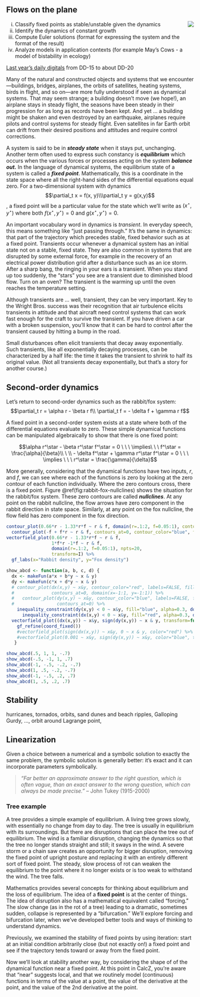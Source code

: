 ## Flows on the plane {#flow-on-plane}

<div style="float:right;">[![](www/icons/edit.png)](https://github.com/ProjectMOSAIC/MOSAIC-Calculus/blob/main/Block-6/B6-fixed-points.Rmd)</div>

::: {.underconstruction}
i. Classify fixed points as stable/unstable given the dynamics
i. Identify the dynamics of constant growth
i. Compute Euler solutions (format for expressing the system and the format of the result)
i. Analyze models in application contexts (for example May’s Cows - a model of bistability in ecology)


[Last year's daily digitals](https://maa-statprep.shinyapps.io/142Z-DD-17) from DD-15 to about DD-20 
:::





Many of the natural and constructed objects and systems that we encounter---buildings, bridges, airplanes, the orbits of satellites, heating systems, birds in flight, and so on---are more fully understood if seen as dynamical systems. That may seem strange; a building doesn't move (we hope!), an airplane stays in steady flight, the seasons have been steady in their progression for as long as records have been kept. And yet ... a building might be shaken and even destroyed by an earthquake, airplanes require pilots and control systems for steady flight. Even satellites in far Earth orbit can drift from their desired positions and attitudes and require control corrections.

A system is said to be in ***steady state*** when it stays put, unchanging. Another term often used to express such constancy is ***equilibrium*** which occurs when the various forces or processes acting on the system ***balance out.*** In the language of dynamical systems, the equilibrium state of a system is called a ***fixed point***.  Mathematically, this is a coordinate in the state space where all the right-hand sides of the differential equations equal zero. For a two-dimensional system with dynamics $$\partial_t x = f(x, y)\\\partial_t y = g(x,y)$$, a fixed point will be a particular value for the state which we'll write as $(x^\star, y^\star)$ where both $f(x^\star, y^\star) = 0$ and $g(x^\star, y^\star) = 0$.

An important vocabulary word in dynamics is *transient*. In everyday speech, this means something like "just passing through." It's the same in dynamics: that part of the trajectory which precedes stable, fixed behavior such as at a fixed point. Transients occur whenever a dynamical system has an initial state not on a stable, fixed state. They are also common in systems that are disrupted by some external force, for example in the recovery of an electrical power distribution grid after a disturbance such as an ice storm. After a sharp bang, the ringing in your ears is a transient. When you stand up too suddenly, the "stars" you see are a transient due to diminished blood flow. Turn on an oven? The transient is the warming up until the oven reaches the temperature setting. 

Although transients are ... well, transient, they can be very important. Key to the Wright Bros. success was their recognition that air turbulence elicits transients in attitude and that aircraft need control systems that can work fast enough for the craft to survive the transient. If you have driven a car with a broken suspension, you'll know that it can be hard to control after the transient caused by hitting a bump in the road.

Small disturbances often elicit transients that decay away exponentially. Such transients, like all exponentially decaying processes, can be characterized by a half life: the time it takes the transient to shrink to half its original value. (Not all transients decay exponentially, but that's a story for another course.)


## Second-order dynamics

Let's return to second-order dynamics such as the rabbit/fox system:
$$\partial_t r = \alpha r - \beta r f\\
\partial_t f = - \delta f + \gamma r f$$

A fixed point in a second-order system exists at a state where both of the differential equations evaluate to zero. These simple dynamical functions can be manipulated algebraically to show that there is one fixed point:

$$\alpha r^\star - \beta r^\star f^\star = 0 \ \ \ \implies\ \ \ f^\star = \frac{\alpha}{\beta}\\
\ \\
- \delta f^\star + \gamma r^\star f^\star = 0 \ \ \ \implies \ \ \ r^\star = \frac{\gamma}{\delta}$$

More generally, considering that the dynamical functions have two inputs, $r$, and $f$, we can see where each of the functions is zero by looking at the zero contour of each function individually. Where the zero contours cross, there is a fixed point.  Figure \@ref(fig:rabbit-fox-nullclines) shows the situation for the rabbit/fox system. These zero contours are called ***nullclines***. At any point on the rabbit nullcline, the flow arrows have zero component in the rabbit direction in state space. Similarly, at any point on the fox nullcline, the flow field has zero component in the fox direction.



```r
contour_plot(0.66*r - 1.33*r*f ~ r & f, domain(r=.1:2, f=0.05:1), contours_at = 0, contour_color = "magenta", filled = FALSE, labels=FALSE) %>%
  contour_plot(-f + f*r ~ r & f, contours_at=0, contour_color="blue", filled=FALSE, labels=FALSE ) %>%
vectorfield_plot(0.66*r - 1.33*r*f ~ r & f, 
                 1*f*r -1*f ~ r & f, 
                 domain(r=.1:2, f=0.05:1), npts=20, 
                 transform=I) %>%
  gf_labs(x="Rabbit density", y="Fox density")
```


```r
show_abcd <- function(a, b, c, d) {
  dx <- makeFun(a*x + b*y ~ x & y)
  dy <- makeFun(c*x + d*y ~ x & y)
  # contour_plot(dx(x,y) ~ x&y, contour_color="red", labels=FALSE, filled=FALSE,  
  #              contours_at=0, domain(x=-1:1, y=-1:1)) %>%
  #   contour_plot(dy(x,y) ~ x&y, contour_color="blue", labels=FALSE, filled=FALSE, 
  #                contours_at=0) %>%
    inequality_constraint(dy(x,y) < 0 ~ x&y, fill="blue", alpha=0.3, domain(x=-1:1, y=-1:1)) %>%
      inequality_constraint(dx(x,y) < 0 ~ x&y, fill="red", alpha=0.3, domain(x=-1:1, y=-1:1)) %>%
  vectorfield_plot((dx(x,y)) ~ x&y, sign(dy(x,y)) ~ x & y, transform=function(x) x^0.3) %>%
    gf_refine(coord_fixed())
    #vectorfield_plot(sign(dx(x,y)) ~ x&y, 0 ~ x & y, color="red") %>%
    #vectorfield_plot(0.001 ~ x&y, sign(dy(x,y)) ~ x&y, color="blue", transform=I)
   }

show_abcd(.5, 1, 1, -.7)
show_abcd(-.5, -1, 1, .7)
show_abcd(-1, -.5, -.2, -.7)
show_abcd(1, .5, -.2, -.7)
show_abcd(-1, -.5, .2, .7)
show_abcd(1, .5, .2, .7)
```

## Stability

hurricanes, tornados, orbits, sand dunes and beach ripples, Galloping Gurdy, ..., orbit around Lagrange point, 

## Linearization




::: {.intheworld data-latex=""}
Given a choice between a numerical and a symbolic solution to exactly the same problem, the symbolic solution is generally better: it's exact and it can incorporate parameters symbolically.


> *"Far better an approximate answer to the right question, which is often vague, than an exact answer to the wrong question, which can always be made precise."* -- John Tukey (1915-2000)
:::



### Tree example

A tree provides a simple example of equilibrium. A living tree grows slowly, with essentially no change from day to day. The tree is usually in equilibrium with its surroundings. But there are disruptions that can place the tree out of equilibrium. The wind is a familiar disruption, changing the dynamics so that the tree no longer stands straight and still; it sways in the wind. A severe storm or a chain saw creates an opportunity for bigger disruption, removing the fixed point of upright posture and replacing it with an entirely different sort of fixed point. The steady, slow process of rot can weaken the equilibrium to the point where it no longer exists or is too weak to withstand the wind. The tree falls.

Mathematics provides several concepts for thinking about equilibrium and the loss of equilibrium. The idea of a **fixed point** is at the center of things. The idea of disruption also has a mathematical equivalent called "forcing." The slow change (as in the rot of a tree) leading to a dramatic, sometimes sudden, collapse is represented by a "bifurcation." We'll explore forcing and bifurcation later, when we've developed better tools and ways of thinking to understand dynamics.



Previously, we examined the stability of fixed points by using iteration: start at an initial condition arbitrarily close (but not exactly on!) a fixed point and see if the trajectory tends toward or away from the fixed point.

Now we'll look at stability another way, by considering the shape of of the dynamical function near a fixed point. At this point in CalcZ, you're aware that "near" suggests local, and that we routinely model (continuous) functions in terms of the value at a point, the value of the derivative at the point, and the value of the 2nd derivative at the point.


